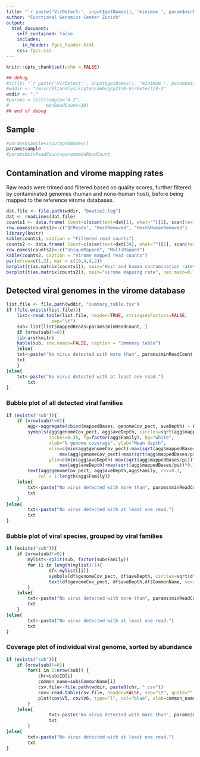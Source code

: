 ```yaml
---
title: "`r paste('VirDetect:', input$getNames(), 'minimum ', param$minReadCount, 'mapped reads per genome')`"
author: "Functional Genomics Center Zurich"
output: 
  html_document:
    self_contained: false
    includes:
      in_header: fgcz_header.html
    css: fgcz.css
---
```


```r
knitr::opts_chunk$set(echo = FALSE)

## debug
#title: "`r paste('VirDetect:', input$getNames(), 'minimum ', param$minReadCount, 'mapped reads per genome')`"
#wddir <- "/misc/GT/analysis/gtan/debug/p2150-VirDetect/4-2"
wddir <- "."
#params = list(sample="4-2",
#              minReadCount=10)
## end of debug
```

## Sample

```r
#params$sample=input$getNames()
params$sample
#params$minReadCount=param$minReadCount
```

## Contamination and virome mapping rates

Raw reads were trimed and filtered based on quality scores, further filtered by contaminated genomes (human and none-human host), before being mapped to the reference virome databases.


```r
dat.file <- file.path(wddir, "bowtie2.log")
dat <- readLines(dat.file)
counts1 <- data.frame( Count=c(scan(text=dat[1], what="")[1], scan(text=dat[16], what="")[1], scan(text=dat[31], what="")[1]))
row.names(counts1)<-c("QCReads", "HostRemoved", "Host&HumanRemoved")
library(knitr)
kable(counts1, caption = "Filtered read counts")
counts2 <- data.frame( Count=c(scan(text=dat[34], what="")[1], scan(text=dat[35], what="")[1]))
row.names(counts2)<-c("UniqueMapped", "MultiMapped")
kable(counts2, caption = "Virome mapped read counts")
par(mfrow=c(1,2), mar = c(10,4,4,2))
barplot(t(as.matrix(counts1)), main="Host and human contamination rate", cex.main=0.7, cex.names=0.7, las=2)
barplot(t(as.matrix(counts2)), main="virome mapping rate", cex.main=0.7, cex.names=0.7, las=2)
```

## Detected viral genomes in the virome database

```r
list.file <- file.path(wddir, "summary_table.tsv")
if (file.exists(list.file)){
	list<-read.table(list.file, header=TRUE, stringsAsFactors=FALSE,
                 sep="\t")
	sub<-list[list$mappedReads>params$minReadCount, ]
	if (nrow(sub)!=0){
  	library(knitr)
  	kable(sub, row.names=FALSE, caption = "Smmmary table")
	}else{
  	txt<-paste("No virus detected with more than", params$minReadCount, "reads.")
  	txt
	}
}else{
	txt<-paste("No virus detected with at least one read.")
        txt
}
```

### Bubble plot of all detected viral families

```r
if (exists("sub")){
	if (nrow(sub)!=0){
		agg<-aggregate(cbind(mappedBases, genomeCov_pect, aveDepth) ~ Family, data=sub, mean)
		symbols(agg$genomeCov_pect, agg$aveDepth, circles=sqrt(agg$mappedBases/pi),
	        	inches=0.35, fg=factor(agg$Family), bg="white", 
	        	xlab="% genome coverage", ylab="Mean depth",
	        	xlim=c(min(agg$genomeCov_pect)-max(sqrt(agg$mappedBases/pi))*0.35,
	               	max(agg$genomeCov_pect)+max(sqrt(agg$mappedBases/pi))*0.35),
	        	ylim=c(min(agg$aveDepth)-max(sqrt(agg$mappedBases/pi))*0.35,
	               	max(agg$aveDepth)+max(sqrt(agg$mappedBases/pi))*0.35))
		text(agg$genomeCov_pect, agg$aveDepth,agg$Family, cex=0.7, 
	     	col = 1:length(agg$Family))
	}else{
  		txt<-paste("No virus detected with more than", params$minReadCount, "reads.")
  		txt
	}
}else{
        txt<-paste("No virus detected with at least one read.")
        txt
}
```

### Bubble plot of viral species, grouped by viral families

```r
if (exists("sub")){
	if (nrow(sub)!=0){
  		mylist<-split(sub, factor(sub$Family))
  		for (i in length(mylist):1){
    			df<-mylist[[i]]
    			symbols(df$genomeCov_pect, df$aveDepth, circles=sqrt(df$mappedBases/pi), inches=0.35, fg=i, bg="white", xlab="% genome coverage", ylab="Mean depth", xlim=c(min(df$genomeCov_pect)-max(sqrt(agg$mappedBases/pi))*0.35, max(df$genomeCov_pect)+max(sqrt(agg$mappedBases/pi))*0.35), ylim=c(min(df$aveDepth)-max(sqrt(agg$mappedBases/pi))*0.35, max(df$aveDepth)+max(sqrt(agg$mappedBases/pi))*0.35), main=unique(df$Family))
    			text(df$genomeCov_pect, df$aveDepth,df$CommonName, cex=0.7, c=i)
  		}
	}else{
  		txt<-paste("No virus detected with more than", params$minReadCount, "reads.")
  		txt
	}
}else{
        txt<-paste("No virus detected with at least one read.")
        txt
}
```

### Coverage plot of individual viral genome, sorted by abundance

```r
if (exists("sub")){
	if (nrow(sub)!=0){
  		for(i in 1:nrow(sub)) {
			chr=sub$ID[i]
			common_name=sub$CommonName[i]
			csv.file<-file.path(wddir, paste0(chr, ".csv"))
			cov<-read.table(csv.file, header=FALSE, sep="\t", quote="", stringsAsFactors=FALSE)
			plot(cov$V5, cov$V6, type="l", col="blue", xlab=common_name, ylab="Depth", cex=0.5)
  		}	
	}else{
                txt<-paste("No virus detected with more than", params$minReadCount, "reads.")
                txt
        }
}else{
        txt<-paste("No virus detected with at least one read.")
        txt
}
```

